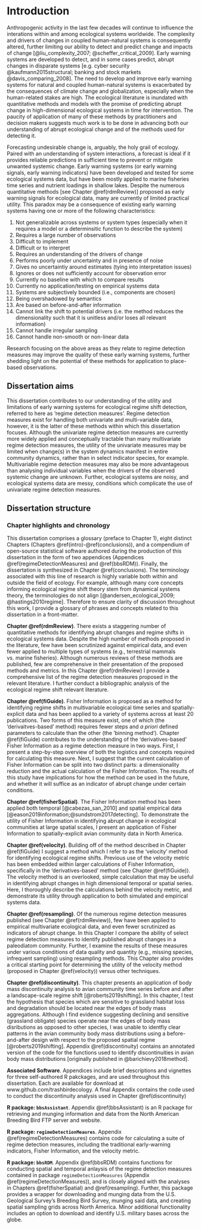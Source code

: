 # Introduction {#intro}
Anthropogenic activity in the last few decades will continue to influence the interations within and among ecological systems worldwide. The complexity and drivers of changes in coupled human-natural systems is consequently altered, further limiting our ability to detect and predict change and impacts of change [@liu_complexity_2007; @scheffer_critical_2009]. Early warning systems are developed to detect,  and in some cases predict, abrupt changes in disparate systems [e.g. cyber security @kaufmann2015structural; banking and stock markets @davis_comparing_2008]. The need to develop and improve early warning systems for natural and coupled human-natural systems is exacerbated by the consequences of climate change and globalization, especially when the human-related stakes are high. The ecological literature is inundated with quantitative methods and models with the promise of predicting abrupt change in high-dimensional ecological systems in time for intervention. The paucity of application of many of these methods by practitioners and decision makers suggests much work is to be done in advancing both our understanding of abrupt ecological change and of the methods used for detecting it. 

Forecasting undesirable change is, arguably, the holy grail of ecology. Paired with an understanding of system interactions, a forecast is ideal if it provides reliable predictions in sufficient time to prevent or mitigate unwanted systemic change. Early warning systems (or early warning signals, early warning indicators) have been developed and tested for some ecological systems data, but have been mostly applied to marine fisheries time series and nutrient loadings in shallow lakes. Despite the numerous quantitative methods [see Chapter \@ref(rdmReview)] proposed as early warning signals for ecological data, many are currently of limited practical utility. This paradox may be a consequence of existing  early warning systems  having one or more of the following characteristics:

  1. Not generalizable across systems or system types (especially when it requires a model or a determinsitic function to describe the system) 
  1. Requires a large number of observations
  1. Difficult to implement
  1. Difficult or to interpret 
  1. Requires an understanding of the drivers of change
  1. Performs poorly under uncertainty and in presence of noise
  1. Gives no uncertaintiy around estimates (tying into interpretation issues)
  <!-- 1. Cannot handle noisy data -->
  1. Ignores or does not sufficiently account for observation error
  1. Currently no baseline with which to compare results
  1. Currently no application/testing on empirical systems data
  1. Systems are subjectively bounded (i.e., components are chosen)
  1. Being overshadowed by semantics
  1. Are based on before-and-after information
  1. Cannot link the shift to potential drivers (i.e. the method reduces the dimensionality such that it is unitless and/or loses all relevant information)
  1. Cannot handle irregular sampling 
  1. Cannot handle non-smooth or non-linear data

Research focusing on the above areas as they relate to regime detection measures may improve the quality of these early warning systems, further shedding light on the potential of these methods for application to place-based  observations.

## Dissertation aims
This dissertation  contributes to our understanding of the utility and limitations of early warning systems for ecological regime shift detection, referred to here as 'regime detection measures'. Regime detection measures exist for handling both univariate and multi-variable data, however, it is the latter of these methods within which this dissertation focuses. Although the univariate regime detection measures are currently more widely applied and conceptually tractable than many multivariate regime detection measures, the utility of the univariate measures may be limited when change(s) in the system dynamics manifest in entire community dynamics, rather than in select indicator species, for example. Multivariable regime detection measures may also be more advantageous than analysing individual variables when the drivers of the observed systemic change are unknown. Further, ecological systems are noisy, and ecological systems data are messy, conditions which complicate the use of univariate regime detection measures. 


## Dissertation structure
### Chapter highlights and chronology
This dissertation comprises a glossary (preface to Chapter 1), eight distinct Chapters (Chapters \@ref(intro)-\@ref(conclusions)), and a compendium of open-source statistical software authored during the production of this dissertation in the form of two appendices (Appendices \@ref(regimeDetectionMeasures) and \@ref(bbsRDM)). Finally, the dissertation is synthesized in Chapter \@ref(conclusions). The terminology associated with this line of research is highly variable both within and outside the field of ecology. For example, although many core concepts informing ecological regime shift theory stem from dynamical systems theory, the terminologies do not align [@andersen_ecological_2009; @hastings2010regime]. Therefore to ensure clarity of discussion throughout this work, I provide a glossary of phrases and concepts related to this dissertation in a front-matter. 

**Chapter  \@ref(rdmReview)**. There exists a staggering number of quantitative methods for identifying abrupt changes and regime shifts in ecological systems data. Despite the high number of methods proposed in the literature, few have been scrutinized against empirical data, and even fewer applied to multiple types of systems (e.g., terrestrial mammals vs. marine fisheries). Although numerous reviews of these methods are published, few are comprehensive in their presentation of the proposed methods and metrics. In this Chapter \@ref(rdmReview) I provide a comprehensive list of the regime detection measures proposed in the relevant literature. I further conduct a bibliographic analysis of the ecological regime shift relevant literature. 

**Chapter \@ref(fiGuide)**. Fisher Information is proposed as a method for identifying regime shifts in multivariable ecological time series and spatially-explicit data and has been applied to a variety of systems across at least 20 publications. Two forms of this measure exist, one of which (the 'derivaitves-based' method) requires fewer steps and *a priori* defined parameters to calculate than the other (the 'binning method'). Chapter \@ref(fiGuide) contributes to the  understanding of the 'derivatives-based' Fisher Information as a regime detection measure in two ways. First, I present a step-by-step overview of both the logistics and concepts required for calculating this measure. Next, I suggest that the current calculation of Fisher Information can be split into two distinct parts: a dimensionality reduction and the actual calculation of the Fisher Information. The results of this study have implications for how the method can be used in the future, and whether it will suffice as an indicator of abrupt change under certain conditions.

**Chapter \@ref(fisherSpatial)**. The Fisher Information method has been applied both temporal [@cabezas_san_2010] and spatial empirical data [@eason2019information;@sundstrom2017detecting]. To demonstrate the utility of Fisher Information in identifying abrupt change in ecological communities at large spatial scales, I present an application of Fisher Information to spatially-explicit avian community data in North America.


**Chapter \@ref(velocity)**. Building off of the method described in Chapter \@ref(fiGuide) I suggest a method which I refer to as the  'velocity' method for identifying ecological regime shifts. Previous use of the velocity metric has been embedded within larger calculations of Fisher Information, specifically in the 'derivatives-based' method (see Chapter \@ref(fiGuide)). The velocity method is an overlooked, simple calculation that may be useful in identifying abrupt changes in high dimensional temporal or spatial series. Here, I thoroughly describe the calculations behind the velocity metric, and demonstrate its utility through application to both simulated and empirical systems data. 

**Chapter \@ref(resampling)**. Of the numerous regime detection measures published (see Chapter \@ref(rdmReview)), few have been applied to empirical multivariate ecological data, and even fewer scrutinized as indicators of abrupt  change. In this Chapter I compare the ability of select regime detection measures to identify published abrupt changes in a paleodiatom community. Further, I examine the results of these measures under various conditions of data quality and quantity (e.g., missing species, infrequent sampling) using resampling methods. This Chapter also provides a critical starting point for determining the utility of the velocity method (proposed in Chapter \@ref(velocity)) versus other techniques. 

**Chapter \@ref(discontinuity)**. This chapter presents an application of body mass discontinuity analysis to avian community time series before and after a landscape-scale regime shift [@roberts2019shifting]. In this chapter, I test the hypothesis that species which are sensitive to grassland habitat loss and degradation should be located near the edges of body mass aggregations. Although I find evidence suggesting declining and sensitive (grassland obligate) species operate near the edges of body mass disributions as opposed to other species, I was unable to identfiy clear patterns in the avian community body mass distributions using a before-and-after design with respect to the proposed spatial regme [@roberts2019shifting]. Appendix \@ref(discontinuity) contains an annotated version of the code for the functions used to identify discontinuities in avian body mass distributions [originally published in @barichievy2018method]. 

__Associated Software__. Appendices include brief descriptions and vignettes for  three self-authored R pakckages, and are used throughout this dissertation. Each are available for download at www.github.com/trashbirdecology. A final Appendix contains the code used to conduct the discontinuity analysis used in Chapter \@ref(discontinuity)

__R package: `bbsAssistant`__. Appendix \@ref(bbsAssistant) is an R package for retrieving and munging information and data from the North American Breeding Bird FTP server and website.

__R package: `regimeDetectionMeaures`__. Appendix \@ref(regimeDetectionMeasures) contains code for calculating a suite of regime detection measures, including the traditional early-warning indicators, Fisher Information, and the velocity metric. 

__R package: `bbsRDM`__. Appendix \@ref(bbsRDM) contains functions for conducting spatial and temporal anlaysis of the regime detection measures contained in package `regimeDetectionMeasures` (Appendix \@ref(regimeDetectionMeasures)), and is closely aligned with the analyses in Chapters \@ref(fisherSpatial) and \@ref(resampling). Further, this package provides a wrapper for downloading and munging data from the U.S. Geological Survey's Breeding Bird Survey, munging said data, and creating spatial sampling grids across North America. Minor additional functionality includes an option to download and identify U.S. military bases across the globe. 
<!-- Jessica is a quantitative ecologist and Ph.D. candidate in the Nebraska Cooperative Fish and Wildlife Research Unit, in the School of Natural Resources at the University of Nebraska-Lincoln. Her dissertation research is advised by Drs. Craig Allen and Dirac Twidwell. She received her M.Sc. in Wildlife Ecology & Conservation at the University of Florida, studying  urban ecology and House Sparrow population trends with Drs. Michael Moulton & Katie Sieving. She is the receipient of the Fling, Othmer, and Nelson Fellowships from the University of Nebraska and upon completion of her Ph.D. will begin a position as Research Ecologist and Mendenhall Fellow in the Science Analytics and Synthesis group at the U.S. Geological Survey where she will use integrated population modelling to bridge science and decision makers.  -->

